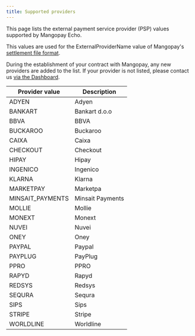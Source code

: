 ```yaml
---
title: Supported providers
---
```


This page lists the external payment service provider (PSP) values supported by Mangopay Echo.

This values are used for the ExternalProviderName value of Mangopay's [settlement file format](/guides/echo/mirakl#specifications-of-the-mangopay-format-settlement-file).

During the establishment of your contract with Mangopay, any new providers are added to the list. If your provider is not listed, please contact us <a href="https://hub.mangopay.com/" target="_blank">via the Dashboard</a>.

<table>
<thead>
<tr>
<th class="header">Provider value</th>
<th class="header">Description</th>
</tr>
</thead>
<tbody>
<tr><td class="table-content">ADYEN</td><td class="table-content">Adyen</td></tr>
<tr><td class="table-content">BANKART</td><td class="table-content">Bankart d.o.o</td></tr>
<tr><td class="table-content">BBVA</td><td class="table-content">BBVA</td></tr>
<tr><td class="table-content">BUCKAROO</td><td class="table-content">Buckaroo</td></tr>
<tr><td class="table-content">CAIXA</td><td class="table-content">Caixa</td></tr>
<tr><td class="table-content">CHECKOUT</td><td class="table-content">Checkout</td></tr>
<tr><td class="table-content">HIPAY</td><td class="table-content">Hipay</td></tr>
<tr><td class="table-content">INGENICO</td><td class="table-content">Ingenico</td></tr>
<tr><td class="table-content">KLARNA</td><td class="table-content">Klarna</td></tr>
<tr><td class="table-content">MARKETPAY</td><td class="table-content">Marketpa</td></tr>
<tr><td class="table-content">MINSAIT_PAYMENTS</td><td class="table-content">Minsait Payments</td></tr>
<tr><td class="table-content">MOLLIE</td><td class="table-content">Mollie</td></tr>
<tr><td class="table-content">MONEXT</td><td class="table-content">Monext</td></tr>
<tr><td class="table-content">NUVEI</td><td class="table-content">Nuvei</td></tr>
<tr><td class="table-content">ONEY</td><td class="table-content">Oney</td></tr>
<tr><td class="table-content">PAYPAL</td><td class="table-content">Paypal</td></tr>
<tr><td class="table-content">PAYPLUG</td><td class="table-content">PayPlug</td></tr>
<tr><td class="table-content">PPRO</td><td class="table-content">PPRO</td></tr>
<tr><td class="table-content">RAPYD</td><td class="table-content">Rapyd</td></tr>
<tr><td class="table-content">REDSYS</td><td class="table-content">Redsys</td></tr>
<tr><td class="table-content">SEQURA</td><td class="table-content">Sequra</td></tr>
<tr><td class="table-content">SIPS</td><td class="table-content">Sips</td></tr>
<tr><td class="table-content">STRIPE</td><td class="table-content">Stripe</td></tr>
<tr><td class="table-content">WORLDLINE</td><td class="table-content">Worldline</td></tr>
</tbody>
</table>